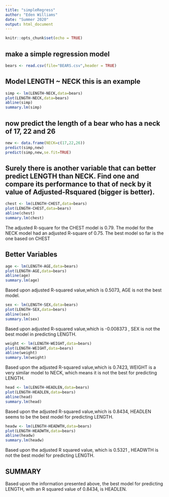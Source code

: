 ```yaml
---
title: "simpleRegress"
author: "Eden Williams"
date: "Summer 2020"
output: html_document
---
```


```r
knitr::opts_chunk$set(echo = TRUE)
```

## make a simple regression model

```r
bears <- read.csv(file="BEARS.csv",header = TRUE)
```

## Model LENGTH ~ NECK  this is an example  

```r
simp <- lm(LENGTH~NECK,data=bears)
plot(LENGTH~NECK,data=bears)
abline(simp)
summary.lm(simp)
```

## now predict the length of a bear who has a neck of 17, 22 and 26


```r
new <- data.frame(NECK=c(17,22,26))
predict(simp,new)
predict(simp,new,se.fit=TRUE)
```
## Surely there is another variable that can better predict LENGTH than NECK. Find one and compare its performance to that of neck by it value of Adjusted-Rsquared (bigger is better).

```r
chest <- lm(LENGTH~CHEST,data=bears)
plot(LENGTH~CHEST,data=bears)
abline(chest)
summary.lm(chest)
```
 The adjusted R-square for the CHEST model is 0.79. The model for the NECK model had an adjusted R-square of 0.75. The best model so far is the one based on CHEST

## Better Variables 

```r
age <- lm(LENGTH~AGE,data=bears)
plot(LENGTH~AGE,data=bears)
abline(age)
summary.lm(age)
```
Based upon adjusted R-squared value,which is 0.5073, AGE is not the best model.



```r
sex <- lm(LENGTH~SEX,data=bears)
plot(LENGTH~SEX,data=bears)
abline(sex)
summary.lm(sex)
```

Based upon adjusted R-squared value,which is -0.008373 , SEX is not the best model in predicting LENGTH.


```r
weight <- lm(LENGTH~WEIGHT,data=bears)
plot(LENGTH~WEIGHT,data=bears)
abline(weight)
summary.lm(weight)
```

Based upon the adjusted R-squared value,which is 0.7423, WEIGHT is a very similar model to NECK, which means it is not the best for predicting LENGTH. 

```r
head <- lm(LENGTH~HEADLEN,data=bears)
plot(LENGTH~HEADLEN,data=bears)
abline(head)
summary.lm(head)
```
Based upon the adjusted R-squared value,which is 0.8434, HEADLEN seems to be the best model for predicting LENGTH. 


```r
headw <- lm(LENGTH~HEADWTH,data=bears)
plot(LENGTH~HEADWTH,data=bears)
abline(headw)
summary.lm(headw)
```

Based upon the adjusted R squared value, which is 0.5321 , HEADWTH is not the best model for predicting LENGTH. 

## SUMMARY

Based upon the information presented above, the best model for predicting LENGTH, with an R squared value of 0.8434, is HEADLEN. 